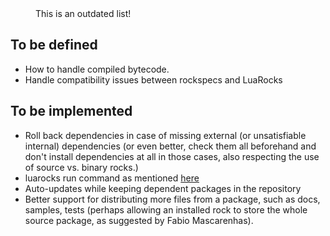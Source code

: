 :This is an outdated list!

== To be defined ==

* How to handle compiled bytecode.
* Handle compatibility issues between rockspecs and LuaRocks

== To be implemented ==

* Roll back dependencies in case of missing external (or unsatisfiable internal) dependencies (or even better, check them all beforehand and don't install dependencies at all in those cases, also respecting the use of source vs. binary rocks.)
* luarocks run command as mentioned [http://lists.luaforge.net/pipermail/luarocks-developers/2007-July/000131.html here]
* Auto-updates while keeping dependent packages in the repository
* Better support for distributing more files from a package, such as docs, samples, tests (perhaps allowing an installed rock to store the whole source package, as suggested by Fabio Mascarenhas).
